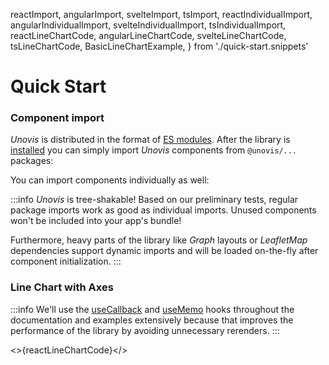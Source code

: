 
  reactImport,
  angularImport,
  svelteImport,
  tsImport,
  reactIndividualImport,
  angularIndividualImport,
  svelteIndividualImport,
  tsIndividualImport,
  reactLineChartCode,
  angularLineChartCode,
  svelteLineChartCode,
  tsLineChartCode,
  BasicLineChartExample,
} from './quick-start.snippets'

# Quick Start

### Component import
_Unovis_ is distributed in the format of [ES modules](https://hacks.mozilla.org/2018/03/es-modules-a-cartoon-deep-dive/).
After the library is [installed](/docs/intro#-installation) you can simply import _Unovis_ components from `@unovis/...` packages:

<Tabs groupId="framework">
  <TabItem value="react" label="React" default children={reactImport}/>
  <TabItem value="angular" label="Angular" children={angularImport}/>
  <TabItem value="svelte" label="Svelte" children={svelteImport}/>
  <TabItem value="typescript" label="TypeScript" children={tsImport}/>
</Tabs>

You can import components individually as well:
<Tabs groupId="framework">
  <TabItem value="react" label="React" default children={reactIndividualImport}/>
  <TabItem value="angular" label="Angular" children={angularIndividualImport}/>
  <TabItem value="svelte" label="Svelte" children={svelteIndividualImport}/>
  <TabItem value="typescript" label="TypeScript" children={tsIndividualImport}/>
</Tabs>

:::info
_Unovis_ is tree-shakable! Based on our preliminary tests, regular package imports work as good as individual imports.
Unused components won't be included into your app's bundle!

Furthermore, heavy parts of the library like _Graph_ layouts or _LeafletMap_ dependencies support dynamic imports and
will be loaded on-the-fly after component initialization.
:::

### Line Chart with Axes

<BasicLineChartExample />
<Tabs groupId="framework">
  <TabItem value="react" label="React" default>

:::info
We'll use the [useCallback](https://reactjs.org/docs/hooks-reference.html#usecallback)
and [useMemo](https://reactjs.org/docs/hooks-reference.html#usememo) hooks throughout
the documentation and examples extensively because that improves the performance of the
library by avoiding unnecessary rerenders.
:::

<>{reactLineChartCode}</>
  </TabItem>
  <TabItem value="angular" label="Angular" children={angularLineChartCode}/>
  <TabItem value="svelte" label="Svelte" children={svelteLineChartCode}/>
  <TabItem value="typescript" label="TypeScript" children={tsLineChartCode}/>
</Tabs>


